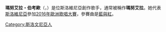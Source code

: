 {{blpunsourced|time=2016-05-01T01:13:00+00:00}}
{{expand|time=2016-05-01T01:13:00+00:00}}
'''瑪努艾拉・伯考歐'''（{{lang-en|ManuElla}}，{{bd|1989年|1月31日|||ManuElla}}）是位斯洛維尼亞創作歌手，通常被稱作'''瑪努艾拉'''。她代表[[斯洛維尼亞在歐洲歌唱大賽之歷年表現|斯洛維尼亞]]參加[[2016年歐洲歌唱大賽|2016年歐洲歌唱大賽]]，參賽曲是[[藍與紅|藍與紅]]。

[[Category:斯洛文尼亞人|Category:斯洛文尼亞人]]